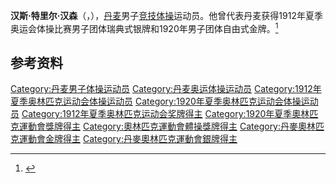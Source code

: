 {{NoteTA|G1=Sports}}
'''汉斯·特里尔·汉森'''（{{lang-da|Hans Trier Hansen}}，{{bd|1893年|5月15日|1980年|9月12日}}），[[丹麦|丹麦]]男子[[竞技体操|竞技体操]]运动员。他曾代表丹麦获得1912年夏季奥运会体操比赛男子团体瑞典式银牌和1920年男子团体自由式金牌。<ref>{{Cite web|title=Hans Trier HANSEN|url=https://www.olympic.org/hans-trier-hansen|accessdate=2021-03-28|work=International Olympic Committee|archive-date=2016-10-18|archive-url=https://web.archive.org/web/20161018222544/https://www.olympic.org/hans-trier-hansen|dead-url=no}}</ref>

== 参考资料 ==
{{reflist}}

{{Authority control}}
{{DEFAULTSORT:Hansen, Hans Trier}}
[[Category:丹麦男子体操运动员|Category:丹麦男子体操运动员]]
[[Category:丹麦奥运体操运动员|Category:丹麦奥运体操运动员]]
[[Category:1912年夏季奥林匹克运动会体操运动员|Category:1912年夏季奥林匹克运动会体操运动员]]
[[Category:1920年夏季奥林匹克运动会体操运动员|Category:1920年夏季奥林匹克运动会体操运动员]]
[[Category:1912年夏季奥林匹克运动会奖牌得主|Category:1912年夏季奥林匹克运动会奖牌得主]]
[[Category:1920年夏季奧林匹克運動會獎牌得主|Category:1920年夏季奧林匹克運動會獎牌得主]]
[[Category:奧林匹克運動會體操獎牌得主|Category:奧林匹克運動會體操獎牌得主]]
[[Category:丹麥奧林匹克運動會金牌得主|Category:丹麥奧林匹克運動會金牌得主]]
[[Category:丹麥奧林匹克運動會銀牌得主|Category:丹麥奧林匹克運動會銀牌得主]]